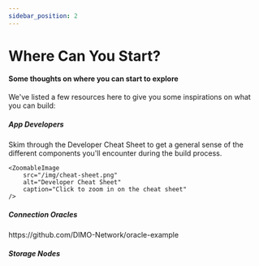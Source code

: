 ```yaml
---
sidebar_position: 2
---
```



# Where Can You Start?

<h4>Some thoughts on where you can start to explore</h4>
We've listed a few resources here to give you some inspirations on what you can build:

<h5>App Developers</h5>
Skim through the Developer Cheat Sheet to get a general sense of the different components you'll encounter during the build process.

    <ZoomableImage
        src="/img/cheat-sheet.png"
        alt="Developer Cheat Sheet"
        caption="Click to zoom in on the cheat sheet"
    />

<h5>Connection Oracles</h5>
https://github.com/DIMO-Network/oracle-example

<h5>Storage Nodes</h5>